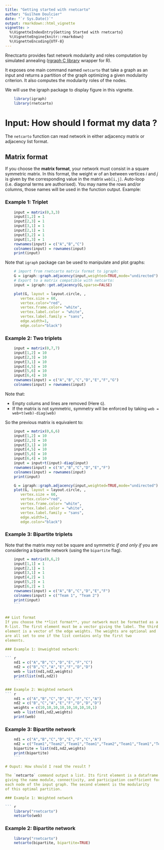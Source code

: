 ```yaml
---
title: "Getting started with rnetcarto"
author: "Guilhem Doulcier"
date: "`r Sys.Date()`"
output: rmarkdown::html_vignette
vignette: >
  %\VignetteIndexEntry{Getting Started with rnetcarto}
  %\VignetteEngine{knitr::rmarkdown}
  %\VignetteEncoding{UTF-8}
---
```



Rnectcarto provides fast network modularity and roles computation by
simulated annealing
([rgraph C library](https://github.com/seeslab/rgraph) wrapper for
R).

It exposes one main command named `netcarto` that take a graph as an
input and returns a partition of the graph optimizing a given
modularity criterion. It also computes the modularity roles of the nodes.

We will use the igraph package to display figure in this vignette.
``` r
	library(igraph)
	library(rnetcarto)
```


# Input: How should I format my data ?

The `netcarto` function can read network in either adjacency matrix or
adjacency list format.

## Matrix format
If you choose the **matrix format**, your network must consist in a
square symmetric matrix. In this format, the weight $w$ of an between
vertices $i$ and $j$ is given by the corresponding value in the matrix
`web[i,j]`. Auto-loop (i.e. diagonal terms are authorised). You may name the rows and/or
columns, those names will be used in the function output.  Example:



### Example 1: Triplet
``` r
    input = matrix(0,3,3)
    input[1,2] = 1
    input[2,3] = 1
    input[3,1] = 1
	input[2,1] = 1
    input[3,2] = 1
    input[1,3] = 1
    rownames(input) = c("A","B","C")
    colnames(input) = rownames(input)
	print(input)
```

Note that `igraph` package can be used to manipulate and plot graphs:
``` r
    # import from rnetcarto matrix format to igraph:
    G = igraph::graph.adjacency(input,weighted=TRUE,mode="undirected")
    # Export to a matrix compatible with netcarto:
	input = igraph::get.adjacency(G,sparse=FALSE)
```

``` r
	plot(G, layout = layout.circle, ,
       vertex.size = 60,
       vertex.color="red",
       vertex.frame.color= "white",
       vertex.label.color = "white",
       vertex.label.family = "sans",
       edge.width=1,
       edge.color="black")
```

### Example 2: Two triplets
``` r
    input = matrix(0,7,7)
    input[1,2] = 10
    input[2,3] = 10
    input[3,1] = 10
    input[4,5] = 10
    input[5,6] = 10
    input[6,4] = 10
    rownames(input) = c("A","B","C","D","E","F","G")
    colnames(input) = rownames(input)
```

Note that:

- Empty colums and lines are removed (Here `G`).
- If the matrix is not symmetric, symmetry will be enforced by taking
  `web = web+t(web)-diag(web)`

So the previous matrix is equivalent to:

``` r
    input = matrix(0,6,6)
    input[1,2] = 10
    input[2,3] = 10
    input[3,1] = 10
    input[4,5] = 10
    input[5,6] = 10
    input[6,4] = 10
	input = input+t(input)-diag(input)
    rownames(input) = c("A","B","C","D","E","F")
    colnames(input) = rownames(input)
	print(input)
```


``` r
    G = igraph::graph.adjacency(input,weighted=TRUE,mode="undirected")
	plot(G, layout = layout.circle, ,
       vertex.size = 60,
       vertex.color="red",
       vertex.frame.color= "white",
       vertex.label.color = "white",
       vertex.label.family = "sans",
       edge.width=1,
       edge.color="black")
```





### Example 3: Bipartite triplets
Note that the matrix *may* not be square and symmetric *if and only
if* you are considering a bipartite network (using the `bipartite`
flag).


``` r
    input = matrix(0,6,2)
    input[1,1] = 1
    input[2,1] = 1
    input[3,1] = 1
    input[4,2] = 1
    input[5,2] = 1
    input[6,2] = 1
    rownames(input) = c("A","B","C","D","E","F")
    colnames(input) = c("Team 1", "Team 2")
	print(input)
	```


## List format
If you choose the **list format**, your network must be formatted as a
R-list. The first element must be a vector giving the label. The third
element is a vector of the edge weights. The weights are optional and
are all set to one if the list contains only the first two
elements.

### Example 1: Unweighted network:

``` r
    nd1 = c("A","B","C","D","E","F","C")
    nd2 = c("B","C","A","E","F","D","D")
	web = list(nd1,nd2,weights)
    print(list(nd1,nd2))
	```

### Example 2: Weighted network
``` r
    nd1 = c("A","B","C","D","E","F","C","A")
    nd2 = c("B","C","A","E","F","D","D","D")
	weights = c(10,10,10,10,10,10,10,10,1)
	web = list(nd1,nd2,weights)
    print(web)
```

### Example 3: Bipartite network

``` r
    nd1 = c("A","B","C","D","E","F","C","A")
    nd2 = c("Team1","Team2","Team1","Team1","Team2","Team1","Team1","Team2")
	bipartite = list(nd1,nd2,weights)
    print(bipartite)
	```
	
# Ouput: How should I read the result ?

The `netcarto` command output a list. Its first element is a dataframe
giving the name module, connectivity, and participation coefficient for
each node of the input graph. The second element is the modularity
of this optimal partition.

### Example 1: Weighted network

``` r
    library("rnetcarto")
    netcarto(web)
```

### Example 2: Bipartite network


``` r
    library("rnetcarto")
    netcarto(bipartite, bipartite=TRUE)
```
